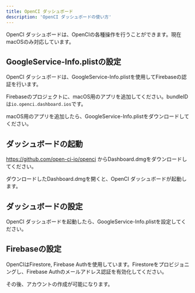 ```yaml
---
title: OpenCI ダッシュボード
description: 'OpenCI ダッシュボードの使い方'
---
```


OpenCI ダッシュボードは、OpenCIの各種操作を行うことができます。現在macOSのみ対応しています。

## GoogleService-Info.plistの設定

OpenCI ダッシュボードは、GoogleService-Info.plistを使用してFirebaseの認証を行います。

Firebaseのプロジェクトに、macOS用のアプリを追加してください。bundleIDは`io.openci.dashboard.ios`です。

macOS用のアプリを追加したら、GoogleService-Info.plistをダウンロードしてください。

## ダッシュボードの起動

https://github.com/open-ci-io/openci からDashboard.dmgをダウンロードしてください。

ダウンロードしたDashboard.dmgを開くと、OpenCI ダッシュボードが起動します。

## ダッシュボードの設定

OpenCI ダッシュボードを起動したら、GoogleService-Info.plistを設定してください。

## Firebaseの設定

OpenCIはFirestore, Firebase Authを使用しています。Firestoreをプロビジョニングし、Firebase Authのメールアドレス認証を有効化してください。

その後、アカウントの作成が可能になります。